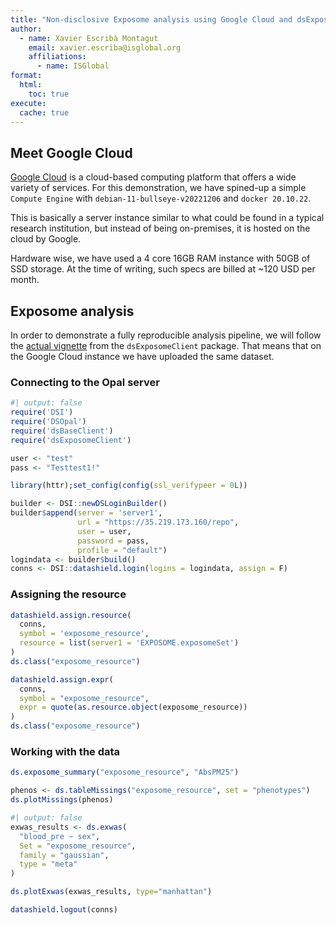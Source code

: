 ```yaml
---
title: "Non-disclosive Exposome analysis using Google Cloud and dsExposome"
author:
  - name: Xavier Escribà Montagut
    email: xavier.escriba@isglobal.org
    affiliations:
      - name: ISGlobal
format:
  html:
    toc: true
execute: 
  cache: true
---
```


## Meet Google Cloud

[Google Cloud](cloud.google.com) is a cloud-based computing platform that offers a wide variety of services. For this demonstration, we have spined-up a simple `Compute Engine` with `debian-11-bullseye-v20221206` and `docker 20.10.22`.

This is basically a server instance similar to what could be found in a typical research institution, but instead of being on-premises, it is hosted on the cloud by Google.

Hardware wise, we have used a 4 core 16GB RAM instance with 50GB of SSD storage. At the time of writing, such specs are billed at \~120 USD per month.

## Exposome analysis

In order to demonstrate a fully reproducible analysis pipeline, we will follow the [actual vignette](https://isglobal-brge.github.io/dsExposomeClient/articles/dsExposome.html) from the `dsExposomeClient` package. That means that on the Google Cloud instance we have uploaded the same dataset.

### Connecting to the Opal server

```r
#| output: false
require('DSI')
require('DSOpal')
require('dsBaseClient')
require('dsExposomeClient')

user <- "test"
pass <- "Testtest1!"

library(httr);set_config(config(ssl_verifypeer = 0L))

builder <- DSI::newDSLoginBuilder()
builder$append(server = 'server1', 
               url = "https://35.219.173.160/repo",
               user = user, 
               password = pass, 
               profile = "default")
logindata <- builder$build()
conns <- DSI::datashield.login(logins = logindata, assign = F)
```

### Assigning the resource

```r
datashield.assign.resource(
  conns, 
  symbol = 'exposome_resource', 
  resource = list(server1 = 'EXPOSOME.exposomeSet')
)
ds.class("exposome_resource")

datashield.assign.expr(
  conns, 
  symbol = "exposome_resource", 
  expr = quote(as.resource.object(exposome_resource))
)
ds.class("exposome_resource")
```

### Working with the data

```r
ds.exposome_summary("exposome_resource", "AbsPM25")
```

```r
phenos <- ds.tableMissings("exposome_resource", set = "phenotypes")
ds.plotMissings(phenos)
```

```r
#| output: false
exwas_results <- ds.exwas(
  "blood_pre ~ sex", 
  Set = "exposome_resource", 
  family = "gaussian",
  type = "meta"
)
```


```r
ds.plotExwas(exwas_results, type="manhattan")
```

```r
datashield.logout(conns)
```

